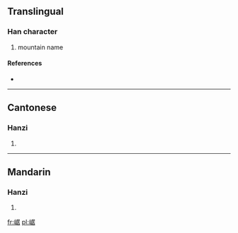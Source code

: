 ==Translingual==

===Han character===
{{Han char|rn=46|rad=山|as=08|sn=11|four=2726<sub>4</sub>|canj=山尸十口 (USJR)}}

# mountain name

====References====
* {{Han ref|kx=0313.170|dkj=08167|dj=0614.130|hdz=10784.020|uh=5D0C|ud=23820|bh=D4F9|bd=54521}}

----

==Cantonese==

===Hanzi===
{{yue-hanzi|jyut=|y=geui1}}

# {{defn|Cantonese|sort=山08}}

----

==Mandarin==

===Hanzi===
{{cmn-hanzi|pin=[[jū]] ([[ju1]])|wg=chü<sup>1</sup>}}

# {{defn|Mandarin|sort=山08}}

[[fr:崌]]
[[pl:崌]]